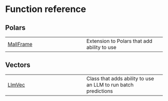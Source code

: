 # Function reference {.doc .doc-index}

## Polars



| | |
| --- | --- |
| [MallFrame](MallFrame.qmd#mall.MallFrame) | Extension to Polars that add ability to use |

## Vectors



| | |
| --- | --- |
| [LlmVec](LlmVec.qmd#mall.LlmVec) | Class that adds ability to use an LLM to run batch predictions |